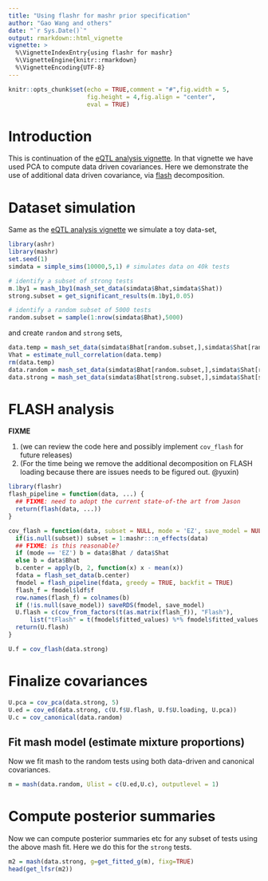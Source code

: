```yaml
---
title: "Using flashr for mashr prior specification"
author: "Gao Wang and others"
date: "`r Sys.Date()`"
output: rmarkdown::html_vignette
vignette: >
  %\VignetteIndexEntry{using flashr for mashr}
  %\VignetteEngine{knitr::rmarkdown}
  %\VignetteEncoding{UTF-8}
---
```


```r
knitr::opts_chunk$set(echo = TRUE,comment = "#",fig.width = 5,
                      fig.height = 4,fig.align = "center",
                      eval = TRUE)
```

# Introduction

This is continuation of the [eQTL analysis vignette][eqtl].
In that vignette we have used PCA to compute data driven covariances. Here we demonstrate
the use of additional data driven covariance, via [flash](https://github.com/stephenslab/flashr) decomposition.

# Dataset simulation

Same as the [eQTL analysis vignette][eqtl] we simulate a toy data-set,

```r
library(ashr)
library(mashr)
set.seed(1)
simdata = simple_sims(10000,5,1) # simulates data on 40k tests

# identify a subset of strong tests
m.1by1 = mash_1by1(mash_set_data(simdata$Bhat,simdata$Shat))
strong.subset = get_significant_results(m.1by1,0.05)

# identify a random subset of 5000 tests
random.subset = sample(1:nrow(simdata$Bhat),5000)
```

and create `random` and `strong` sets,

```r
data.temp = mash_set_data(simdata$Bhat[random.subset,],simdata$Shat[random.subset,])
Vhat = estimate_null_correlation(data.temp)
rm(data.temp)
data.random = mash_set_data(simdata$Bhat[random.subset,],simdata$Shat[random.subset,],V=Vhat)
data.strong = mash_set_data(simdata$Bhat[strong.subset,],simdata$Shat[strong.subset,], V=Vhat)
```

# FLASH analysis

**FIXME**

1. (we can review the code here and possibly implement `cov_flash` for future releases)
2. (For the time being we remove the additional decomposition on FLASH loading because there are issues needs to be figured out. @yuxin)

```r
library(flashr)
flash_pipeline = function(data, ...) {
  ## FIXME: need to adopt the current state-of-the art from Jason
  return(flash(data, ...))
}

cov_flash = function(data, subset = NULL, mode = 'EZ', save_model = NULL) {
  if(is.null(subset)) subset = 1:mashr:::n_effects(data)
  ## FIXME: is this reasonable?
  if (mode == 'EZ') b = data$Bhat / data$Shat
  else b = data$Bhat
  b.center = apply(b, 2, function(x) x - mean(x))
  fdata = flash_set_data(b.center)
  fmodel = flash_pipeline(fdata, greedy = TRUE, backfit = TRUE)
  flash_f = fmodel$ldf$f
  row.names(flash_f) = colnames(b)
  if (!is.null(save_model)) saveRDS(fmodel, save_model)
  U.flash = c(cov_from_factors(t(as.matrix(flash_f)), "Flash"),
      list("tFlash" = t(fmodel$fitted_values) %*% fmodel$fitted_values / nrow(b)))
  return(U.flash)
}
```

```r
U.f = cov_flash(data.strong)
```

# Finalize covariances

```r
U.pca = cov_pca(data.strong, 5)
U.ed = cov_ed(data.strong, c(U.f$U.flash, U.f$U.loading, U.pca))
U.c = cov_canonical(data.random)
```
    
## Fit mash model (estimate mixture proportions)

Now we fit mash to the random tests using both data-driven and canonical covariances. 
```r
m = mash(data.random, Ulist = c(U.ed,U.c), outputlevel = 1)
```

# Compute posterior summaries

Now we can compute posterior summaries etc for any subset of tests using the above mash fit. Here we do this for the `strong` tests.
```r
m2 = mash(data.strong, g=get_fitted_g(m), fixg=TRUE)
head(get_lfsr(m2))
```
[eqtl]: https://stephenslab.github.io/mashr/articles/eQTL_outline.html
